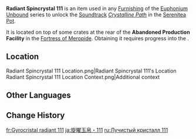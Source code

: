 {{Item Infobox
|id          = 141211
|image       = Item Radiant Spincrystal.png
|type        = Adventure Items
|group       = Radiant Spincrystals
|group2      = Fontaine Spincrystals
|quality     = 4
|invCategory = Precious Items
|description = This wondrous crystal contains a certain rhythm, like something beautiful woven from delicate silk. These items can be found throughout the mainland or from merchants who collect curios. The tune held within this crystal can be revivified in your Serenitea Pot using either "[[Euphonium Unbound: Winding]]" or "[[Euphonium Unbound: Soaring]]." The tune contained within this [[Radiant Spincrystal]] is "[[Crystalline Path]]."
|source1     = [[Fortress of Meropide]]
|track       = Crystalline Path
}}
'''Radiant Spincrystal 111''' is an item used in any [[Furnishing]] of the [[Euphonium Unbound]] series to unlock the [[Soundtrack]] ''[[Crystalline Path]]'' in the [[Serenitea Pot]].

It is located on top of some crates at the rear of the '''Abandoned Production Facility''' in the [[Fortress of Meropide]]. Obtaining it requires progress into the {{Quest|Unfinished Comedy}}.

==Location==
<gallery>
Radiant Spincrystal 111 Location.png|Radiant Spincrystal 111's Location
Radiant Spincrystal 111 Location Context.png|Additional context
</gallery>

==Other Languages==
{{Other Languages
|default_hidden = 1
|en      = Radiant Spincrystal 111
|zhs     = 旋曜玉帛・其一百一十一
|zhs_rm  = 
|zht     = 旋曜玉帛・其一百一十一
|zht_rm  = 
|zh_tl   = 
|ja      = 旋曜玉帛・111
|ja_rm   = Sen'you Gyokuhaku - Hyaku-juuichi
|ja_tl   = 
|ko      = 빛나는 결정・111
|ko_rm   = 
|ko_tl   = 
|es      = Girocristal radiante (111)
|es_tl   = 
|fr      = Gyrocristal radiant 111
|fr_tl   = 
|ru      = Лучистый кристалл 111
|ru_tl   = 
|th      = Radiant Spincrystal 111
|vi      = Ngọc Thạch Âm Vang 111
|vi_tl   = 
|de      = Strahlender Drehkristall CXI
|de_tl   = 
|id      = Radiant Spincrystal 111
|pt      = Cristal Rodopiante Radiante 111
|pt_tl   = 
|tr      = Parlak Burgu Kristal 111
|tr_tl   = 
|it      = Voltacristallo radioso 111
|it_tl   = 
}}

==Change History==
{{Change History|4.1}}

[[fr:Gyrocristal radiant 111]]
[[ja:旋曜玉帛・111]]
[[ru:Лучистый кристалл 111]]